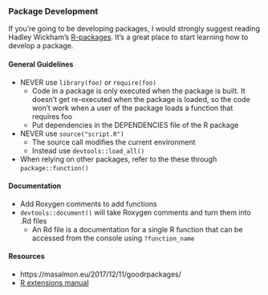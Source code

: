### Package Development {-}

If you're going to be developing packages, I would strongly suggest reading Hadley Wickham's [R-packages](http://r-pkgs.had.co.nz/r.html). It's a great place to start learning how to develop a package. 

#### General Guidelines {-}

* NEVER use `library(foo)` or `require(foo)`
	* Code in a package is only executed when the package is built. It doesn't get re-executed when the package is loaded, so the code won't work when a user of the package loads a function that requires foo
	* Put dependencies in the DEPENDENCIES file of the R package
* NEVER use `source("script.R")`
	* The source call modifies the current environment
	* Instead use `devtools::load_all()`
* When relying on other packages, refer to the these through `package::function()`

#### Documentation {-}

* Add Roxygen comments to add functions
* `devtools::document()` will take Roxygen comments and turn them into .Rd files
  * An Rd file is a documentation for a single R function that can be accessed from the console using `?function_name`

#### Resources {-}

* https://masalmon.eu/2017/12/11/goodrpackages/
* [R extensions manual](https://cran.r-project.org/doc/manuals/R-exts.html#Creating-R-packages)

